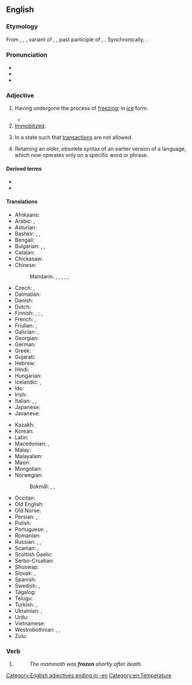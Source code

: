 ==English==

===Etymology===
From {{inh|en|enm|frozen}}, {{m|enm|frosen}}, {{m|enm|ifrozen}}, variant of {{m|enm|froren}}, {{m|enm|ifroren}} {{gloss|"frozen"; > see {{l|en|frorn}}}}, past participle of {{der|en|enm|fresen}}, {{m|enm|freosen|t=to freeze}}. Synchronically, {{suf|en|freeze|n|id2=past participle ending}}.

===Pronunciation===
* {{IPA|en|/ˈfɹəʊzən/}}
* {{audio|en|en-us-frozen.ogg|Audio (US)}}
* {{rhymes|en|əʊzən|s=2}}

===Adjective===
{{en-adj}}

# Having undergone the process of [[freeze|freezing]]; in [[ice]] form.
#: {{ux|en|The mammoth has been '''frozen''' for ten thousand years.}}
#* {{quote-journal|en|date=2013-07-26|author=[http://www.theguardian.com/profile/nick-miroff Nick Miroff]
|volume=189|issue=7|page=32|magazine={{w|The Guardian Weekly}}
|title=[http://www.theguardian.com/world/2013/jul/23/mexico-insect-cuisine-sustainable-food Mexico gets a taste for eating insects&nbsp;&hellip;]
|passage=The San Juan market is Mexico City's most famous deli of exotic meats, where an adventurous shopper can hunt down hard-to-find critters&nbsp;&hellip; But the priciest items in the market aren't the armadillo steaks or even the bluefin tuna. That would be the '''frozen''' ''chicatanas'' – giant winged ants – at around $500 a kilo.}}
# [[immobilized|Immobilized]].
#: {{ux|en|I just stood '''frozen''' as the robber pointed at me with his gun.}}
# {{lb|en|of a bank account or assets}} In a state such that [[transaction]]s are not allowed.
# {{lb|en|grammar}} Retaining an older, obsolete syntax of an earlier version of a language, which now operates only on a specific word or phrase.
#: {{ux|en|"Dice" is a frozen plural.}}

====Derived terms====
* {{l|en|deep-frozen}}
* {{l|en|frozen food}}

====Translations====
{{trans-top|having undergone freezing}}
* Afrikaans: {{t|af|bevrore}}
* Arabic: {{t|ar|مُجَمَّد}}, {{t|ar|مُصَقَّع}}
* Asturian: {{t|ast|xeláu}}
* Bashkir: {{t|ba|туң|sc=Cyrl}}, {{t|ba|туңған|sc=Cyrl}}, {{t|ba|туңдырылған|sc=Cyrl}}
* Bengali: {{t+|bn|নিথর}}
* Bulgarian: {{t+|bg|замразен|sc=Cyrl}}, {{t+|bg|замръзнал|sc=Cyrl}}, {{t+|bg|леден|sc=Cyrl}}
* Catalan: {{t+|ca|gelat}}
* Chickasaw: {{t|cic|akmi}}
* Chinese:
*: Mandarin: {{t|cmn|[[凍結]][[的]]|sc=Hani}}, {{t|cmn|[[冻结]][[的]]|tr=dòngjié de|sc=Hani}}, {{t|cmn|[[冷凍]][[的]]|sc=Hani}}, {{t|cmn|[[冷冻]][[的]]|tr=lěngdòng de|sc=Hani}}, {{t|cmn|[[結冰]][[的]]|sc=Hani}}, {{t|cmn|[[结冰]][[的]]|tr=jiébīng de|sc=Hani}}
* Czech: {{t+|cs|zmrzlý}}, {{t|cs|zamrzlý}}
* Dalmatian: {{t|dlm|glazait}}
* Danish: {{t|da|frossen}}
* Dutch: {{t+|nl|bevroren}}
* Finnish: {{qualifier|something/-one else has done it}} {{t+|fi|jäädytetty}}, {{t+|fi|pakastettu}}; {{qualifier|the thing/person has frozen on its own}} {{t+|fi|jäätynyt}}, {{t+|fi|pakastunut}}
* French: {{t+|fr|congelé}}, {{t+|fr|gelé}}
* Friulian: {{t|fur|inglačât}}, {{t|fur|glačât}}
* Galician: {{t+|gl|xeado}}, {{t|gl|conxelado}}
* Georgian: {{t|ka|გაყინული}}
* German: {{t+|de|gefroren}}
* Greek: {{t+|el|κατεψυγμένος}}
* Gujarati: {{t-needed|gu}}
* Hebrew: {{t|he|קפוא|tr=kafú'|sc=Hebr}}
* Hindi: {{t-needed|hi}}
* Hungarian: {{t+|hu|fagyott}}
* Icelandic: {{t+|is|freðinn}}, {{t+|is|frosinn}}
* Ido: {{t-needed|io}}
* Irish: {{t|ga|reoite}}
* Italian: {{t+|it|ghiacciato}}, {{t+|it|gelato}}, {{t+|it|congelato|m}}
* Japanese: {{t+|ja|凍結|tr=tōketsu|sc=Jpan}}
* Javanese: {{t-needed|jv}}
{{trans-mid}}
* Kazakh: {{t|kk|тоңазыған}}
* Korean: {{t-needed|ko}}
* Latin: {{t|la|gelātus}}
* Macedonian: {{t|mk|замрзнат}}, {{t|mk|смрзнат}}
* Malay: {{t-needed|ms}}
* Malayalam: {{t|ml|തണുത്തുറഞ്ഞ}}
* Maori: {{t|mi|mae}} {{qualifier|with fear}}
* Mongolian: {{t+|mn|хөлдүү|sc=Cyrl}}
* Norwegian:
*: Bokmål: {{t|nb|frossen}}, {{t+|nb|frosset}}, {{t|nb|tilfrosset}}
* Occitan: {{t|oc|gelat}}
* Old English: {{t+|ang|ġefroren}}
* Old Norse: {{t|non|frørinn}}
* Persian: {{t|fa|یخ‌زده|tr=yax-zade|sc=fa-Arab}}, {{qualifier|rare}} {{t+|fa|فسرده|tr=fesorde|sc=fa-Arab}}
* Polish: {{t|pl|zamrożony|m}}
* Portuguese: {{t+|pt|congelado}}, {{t+|pt|gelado}}
* Romanian: {{t+|ro|înghețat}}
* Russian: {{qualifier|deliberately}} {{t+|ru|заморо́женный}}, {{t+|ru|моро́женый}}, {{qualifier|by its/his/her own}} {{t+|ru|замёрзший}}
* Scanian: {{t|gmq-scy|frøsen}}, {{t|gmq-scy|frøsed}}
* Scottish Gaelic: {{t|gd|reòta}}
* Serbo-Croatian: {{t-needed|sh}}
* Shuswap: {{t|shs|alt}}
* Slovak: {{t|sk|zamrznutý}}, {{t|sk|zmrazený}}
* Spanish: {{t+|es|congelado}}
* Swedish: {{t+|sv|fryst}}, {{t+|sv|frusen}}
* Tagalog: {{t|tl|elado}}
* Telugu: {{t|te|గడ్డకట్టిన}}
* Turkish: {{t+|tr|donuk}}, {{t+|tr|donmuş}}
* Ukrainian: {{t|uk|заморо́жений}}, {{t|uk|моро́жений}} {{qualifier|food}}
* Urdu: {{t-needed|ur}}
* Vietnamese: {{t+|vi|đông}}
* Westrobothnian: {{t|gmq-bot|frussen}}, {{t|gmq-bot|frusin}}, {{t|gmq-bot|frussi}}
* Zulu: {{t-needed|zu}}
{{trans-bottom}}

===Verb===
{{head|en|verb form|cat2=irregular past participles}}

# {{inflection of|en|freeze||past|part}}
#: ''The mammoth was '''frozen''' shortly after death.''

[[Category:English adjectives ending in -en]]
[[Category:en:Temperature]]